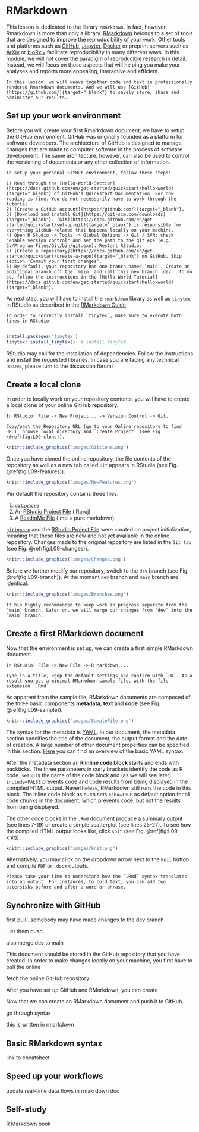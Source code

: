 # RMarkdown

This lesson is dedicated to the library `rmarkdown`. In fact, however, Rmarkdown is more than only a library. [RMarkdown](https://rmarkdown.rstudio.com/){target="_blank"} belongs to a set of tools that are designed to improve the reproducibility of your work. Other tools and platforms such as [GitHub](https://github.com/){target="_blank"}, [Jupyter](https://jupyter.org/){target="_blank"}, [Docker](https://www.docker.com/){target="_blank"} or preprint servers such as [ArXiv](https://arxiv.org/){target="_blank"} or [bioRxiv](https://www.biorxiv.org/){target="_blank"} facilitate reproducibility in many different ways. In this module, we will not cover the paradigm of [reproducible research](https://esajournals.onlinelibrary.wiley.com/doi/full/10.1002/bes2.1801){target="_blank"} in detail. Instead, we will focus on those aspects that will helping you make your analyses and reports more appealing, interactive and efficient.

```block2

In this lesson, we will weave together code and text in professionally rendered Rmarkdown documents. And we will use [GitHub](https://github.com/){target="_blank"} to savely store, share and administer our results.    

```

## Set up your work environment

Before you will create your first Rmarkdown document, we have to setup the GitHub environment. GitHub was originally founded as a platform for software developers. The architecture of GitHub is designed to manage changes that are made to computer software in the process of software development. The same architecture, however, can also be used to control the versioning of documents or any other collection of information.

```block2

To setup your personal GitHub environment, follow these steps:

1) Read through the [Hello-World-Section](https://docs.github.com/en/get-started/quickstart/hello-world){target="_blank"} of GitHub's Quickstart Documentation. For now reading is fine. You do not necessarily have to work through the tutorial.  
2) [Create a GitHub account](https://github.com/){target="_blank"}.
3) [Download and install Git](https://git-scm.com/downloads){target="_blank"}. [Git](https://docs.github.com/en/get-started/quickstart/set-up-git){target="_blank"} is responsible for everything GitHub-related that happens locally on your machine.
4) Open R Studio -> Tools -> Global Options -> Git / SVN: check "enable version control" and set the path to the git.exe (e.g. C:/Program Files/Git/bin/git.exe). Restart RStudio.
5) [Create a repository](https://docs.github.com/en/get-started/quickstart/create-a-repo){target="_blank"} on GitHub. Skip section 'Commit your first changes'. 
6) By default, your repository has one branch named `main`. Create an additional branch off the `main` and call this new branch `dev`. To do so, follow the instructions in the [Hello-World-Tutorial](https://docs.github.com/en/get-started/quickstart/hello-world){target="_blank"}.

```

As next step, you will have to install the `rmarkdown` library as well as `tinytex` in RStudio as described in the [RMarkdown Guide](https://bookdown.org/yihui/rmarkdown/installation.html){target="_blank"}. 

```block2

In order to correctly install `tinytex`, make sure to execute both lines in RStudio:
  
```

```r
install.packages('tinytex')
tinytex::install_tinytex()  # install TinyTeX
```

RStudio may call for the installation of dependencies. Follow the instructions and install the requested libraries. In case you are facing any technical issues, please turn to the discussion forum!

## Create a local clone

In order to locally work on your repository contents, you will have to create a local clone of your online GitHub repository.

```block2

In RStudio: File -> New Project... -> Version Control -> Git.

Copy/past the Repository URL (go to your Online repository to find URL), browse local directory and `Create Project` (see Fig. \@ref(fig:L09-clone)).

```

```r
knitr::include_graphics('images/Gitclone.png')
```

Once you have cloned the online repository, the file contents of the repository as well as a new tab called `Git` appears in RStudio (see Fig. \@ref(fig:L09-features)).

```r
knitr::include_graphics('images/NewFeatures.png')
```

Per default the repository contains three files: 

1) [`gitignore`](https://git-scm.com/docs/gitignore){target="_blank"}
2) An [RStudio Project File](https://support.rstudio.com/hc/en-us/articles/200526207-Using-RStudio-Projects){target="_blank"} (.Rproj) 
3) A [ReadmMe File](https://docs.github.com/en/repositories/managing-your-repositorys-settings-and-features/customizing-your-repository/about-readmes){target="_blank"} (.md = pure markdown)

[`gitignore`](https://git-scm.com/docs/gitignore){target="_blank"} and the [RStudio Project File](https://support.rstudio.com/hc/en-us/articles/200526207-Using-RStudio-Projects){target="_blank"} were created on project initialization, meaning that these files are new and not yet available in the online repository. Changes made to the original repository are listed in the `Git tab` (see Fig. \@ref(fig:L09-changes)). 

```r
knitr::include_graphics('images/Changes.png')
```

Before we further modify our repository, switch to the `dev` branch (see Fig. \@ref(fig:L09-branch)). At the moment `dev` branch and `main` branch are identical.

```r
knitr::include_graphics('images/Branches.png')
```

```block2

It his highly recommended to keep work in progress seperate from the `main` branch. Later on, we will merge our changes from `dev` into the `main` branch.

```

## Create a first RMarkdown document

Now that the environment is set up, we can create a first simple RMarkdown document. 

```block2

In RStudio: File -> New File -> R Markdown....

Type in a title, keep the default settings and confirm with `OK`. As a result you get a minimal RMarkdown sample file, with the file extension `.Rmd`.

```

As apparent from the sample file, RMarkdown documents are composed of the three basic components **metadata**, **text** and **code** (see Fig. \@ref(fig:L09-sample)). 

```r
knitr::include_graphics('images/SampleFile.png')
```

The syntax for the metadata is [YAML](https://en.wikipedia.org/wiki/YAML){target="_blank"}. In  our document, the metadata section specifies the title of the document, the output format and the date of creation. A large number of other document properties can be specified in this section. [Here](https://cran.r-project.org/web/packages/ymlthis/vignettes/yaml-overview.html){target="_blank"} you can find an overview of the basic YAML syntax.    

After the metadata section an **R inline code block** starts and ends with backticks. The three parameters in curly brackets identify the code as R code. `setup` is the name of the code block and (as we will see later) `include=FALSE` prevents code and code results from being displayed in the compiled HTML output. Nevertheless, RMarkdown still runs the code in this block.  The inline code block as such sets `echo=TRUE` as default option for all code chunks in the document, which prevents code, but not the results from being displayed.    

The other code blocks in the `.Rmd` document produce a summary output (see lines 7-19) or create a simple scatterplot (see lines 25-27). To see how the compiled HTML output looks like, click `Knit` (see Fig. \@ref(fig:L09-knit)).

```r
knitr::include_graphics('images/knit.png')
```

Alternatively, you may click on the dropdown arrow next to the `Knit` button and compile `PDF` or `.docx` outputs. 

```block2

Please take your time to understand how the `.Rmd` syntax translates into an output. For instances, to bold text, you can add two astersisks before and after a word or phrase.  

```

## Synchronize with GitHub

first pull...somebody may have made changes to the dev branch


, let them push

also merge dev to main




This document should be stored in the GitHub repository that you have created. In order to make changes  locally on your machine, you  first have to pull the online 


fetch the online GitHub repository    


After you have set up GitHub and RMarkdown, you can create 


Now that we can create an RMarkdown document and push it to GitHub.

go through syntax

this is written in rmarkdown


## Basic RMarkdown syntax

link to cheatsheet


## Speed up your workflows

update real-time data flows in rmakrdown doc

## Self-study

R Markdown book
